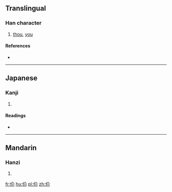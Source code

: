 {{also|你}}
==Translingual==

===Han character===
{{Han char|rn=9|rad=人|as=05|sn=7|four=|canj=人人火 (OOF)|ids=⿰[[亻]][[尒]]}}

# [[thou]], [[you]]

====References====
* {{Han ref|kx=0096.200|dkj=00470|dj=0205.050|hdz=10136.050|uh=4F31|ud=20273}}

----

==Japanese==

===Kanji===
{{ja-kanji|grade=|rs=人05}}

# {{defn|lang=ja|sort=人05}}

====Readings====
* {{ja-readings|on=[[じ]] (ji)|kun=}}

----

==Mandarin==

===Hanzi===
{{cmn-hanzi|pin=[[nǐ]] ([[ni3]]), [[nì]] ([[ni4]])|wg=ni<sup>3</sup>, ni<sup>4</sup>}}

# {{defn|lang=cmn|sort=人05}}

[[fr:伱]]
[[hu:伱]]
[[pl:伱]]
[[zh:伱]]